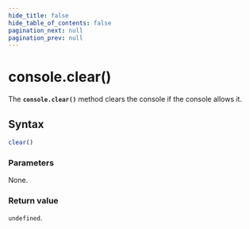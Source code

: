 ```yaml
---
hide_title: false
hide_table_of_contents: false
pagination_next: null
pagination_prev: null
---
```


# console.clear()

The **`console.clear()`** method clears the console if the console allows it.

## Syntax

```js
clear()
```

### Parameters

None.

### Return value

`undefined`.
